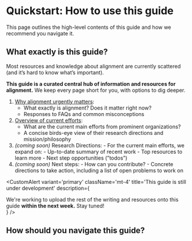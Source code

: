 
# Quickstart: How to use this guide

<Promise>This page outlines the high-level contents of this guide and how we recommend you navigate it.</Promise>

## What exactly is this guide?

Most resources and knowledge about alignment are currently scattered (and it’s hard to know what’s important).

**This guide is a curated central hub of information and resources for alignment.** We keep every page short for you, with options to dig deeper.

1. [Why alignment urgently matters](/why-alignment):
    - What exactly is alignment? Does it matter right now?
    - Responses to FAQs and common misconceptions
2. [Overview of current efforts](/overview-current-efforts):
    - What are the current main efforts from prominent organizations?
    - A concise birds-eye view of their research directions and mission/philosophy
3. <i className='text-gray-700/70'>(coming soon)</i> Research Directions: - For the current main efforts, we expand on: - Up-to-date summary of recent work - Top resources to learn more - Next step opportunities (”todos”)
4. <i className='text-gray-700/70'>(coming soon)</i> Next steps: - How can you contribute? - Concrete directions to take action, including a list of open problems to work on

<CustomAlert
    variant='primary'
    className='mt-4'
    title='This guide is still under development'
    description={
        <div>
            We're working to upload the rest of the writing and resources onto this guide <b>within the next week.</b> Stay tuned!
        </div>
    }
/>

## How should you navigate this guide?

<CustomAlert
    variant='warning'
    title='This section is incomplete'
    variant='warning'
    description="As we fill out the rest of the guide, we'll be updating this section with which pages you should start with and visit next (based on what you're looking for)."
/>
